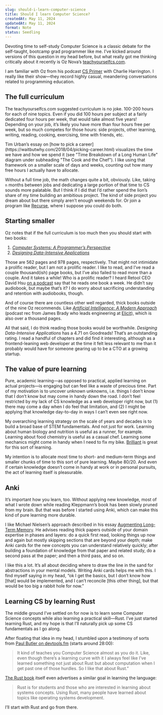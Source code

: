 ```yaml
---
slug: should-i-learn-computer-science
title: Should I learn Computer Science?
createdAt: May 11, 2024
updatedAt: May 11, 2024
format: Note
status: Seedling
---
```


Devoting time to self-study Computer Science is a classic debate for the self-taught, bootcamp grad programmer like me. I’ve kicked around versions of this question in my head before, but what really got me thinking critically about it recently is Oz Nova’s [teachyourselfcs.com](https://teachyourselfcs.com/).

I am familiar with Oz from his podcast [CS Primer](https://show.csprimer.com/) with Charlie Harrington. I really like their show—they record highly casual, meandering conversations related to programming education.

## The full curriculum

The teachyourselfcs.com suggested curriculum is no joke. 100-200 hours for each of nine topics. Even if you did 100 hours per subject at a fairly dedicated four hours per week, that would take almost five years! Depending on your job, it’s likely you have more than four hours free per week, but so much competes for those hours: side projects, other learning, writing, reading, cooking, exercising, time with friends, etc.

<Callout>
  Tim Urban’s essay on [how to pick a
  career](https://waitbutwhy.com/2018/04/picking-career.html) visualizes the
  time we have and how we spend it (see "Time Breakdown of a Long Human Life"
  diagram under subheading "The Cook and the Chef"). I like using that framework
  on a smaller scale of days and weeks, counting out how many free hours I
  actually have to allocate.
</Callout>

Without a full time job, the math changes quite a bit, obviously. Like, taking `n` months between jobs and dedicating a large portion of that time to CS sounds more palatable. But I think if I did that I’d rather spend the lion’s share of my time building an ambitious project. The kind of side project you dream about but there simply aren’t enough weekends for. Or join a program like [Recurse](https://www.recurse.com/), where I suppose you could do both.

## Starting smaller

Oz notes that if the full curriculum is too much then you should start with two books:

1. [_Computer Systems: A Programmer’s Perspective_](https://www.goodreads.com/book/show/829182.Computer_Systems)
2. [_Designing Data-Intensive Applications_](https://www.goodreads.com/book/show/23463279-designing-data-intensive-applications)

Those are 562 pages and 978 pages, respectively. That might not intimidate a prolific reader, but I am not a prolific reader. I like to read, and I’ve read a couple thousand(ish) page books, but I’ve also failed to read more than a couple. And it takes a while! Who is a prolific reader? I heard Retool CEO David Hsu [on a podcast](https://podcasts.apple.com/us/podcast/latent-space-the-ai-engineer-podcast-practitioners/id1674008350?i=1000643840574) say that he reads one book a week. He didn’t say audiobook, but maybe that’s it? I do worry about sacrificing understanding and retention with audiobooks, though.

And of course there are countless other well regarded, thick books outside of the nine Oz recommends. Like [_Artificial Intelligence: A Modern Approach_](https://www.goodreads.com/book/show/27543.Artificial_Intelligence) (podcast rec from James Brady who leads engineering at [Elicit](https://elicit.com/)), which is also over a thousand pages.

All that said, I do think reading those books would be worthwhile. _Designing Data-Intensive Applications_ has a 4.71 on Goodreads! That’s an outstanding rating. I read a handful of chapters and did find it interesting, although as a frontend-leaning web developer at the time it felt less relevant to me than it probably would have for someone gearing up to be a CTO at a growing startup.

## The value of pure learning

Pure, academic learning—as opposed to practical, applied learning on actual projects—is engaging but can feel like a waste of precious time. Part of my motivation is to uncover unknown unknowns, i.e. things I don’t know that I don’t know but may come in handy down the road. I don’t feel restricted by my lack of CS knowledge as a web developer right now, but (1) there may come a day when I do feel that limitation, and (2) I might be applying that knowledge day-to-day in ways I can’t even see right now.

My overarching learning strategy on the scale of years and decades is to build a broad base of STEM fundamentals. And not just for work. Learning about human biology and nutrition is useful as a runner, for example. Learning about food chemistry is useful as a casual chef. Learning some mechanics might come in handy when I need to fix my bike. [Brilliant](https://brilliant.org/home/) is great for this sort of learning.

My intention is to allocate most time to short- and medium-term things and smaller chunks of time to this sort of pure learning. Maybe 80/20. And even if certain knowledge doesn’t come in handy at work or in personal pursuits, the act of learning itself is pleasurable.

## Anki

It’s important how you learn, too. Without applying new knowledge, most of what I wrote down while reading Kleppmann’s book has been slowly pruned from my brain. But that was before <Link href="/anki">I started using Anki</Link>, which can make this kind of pure learning more durable.

I like Michael Nielsen’s approach described in his essay [Augmenting Long-Term Memory](https://augmentingcognition.com/ltm.html). He advises reading thick papers outside of your domain expertise in phases and layers: do a quick first read, looking things up now and again but mostly skipping sections that are beyond your depth; make Anki cards for the new concepts you can understand relatively quickly; after building a foundation of knowledge from that paper and related study, do a second pass at the paper; and then a third pass, and so on.

I like this a lot. It’s all about deciding where to draw the line in the sand for abstractions in your mental models. Writing Anki cards helps me with this. I find myself saying in my head, “ok I get the basics, but I don’t know how [that] would be implemented, and I can’t reconcile [this other thing], but that would be too big a rabbit hole for now.”

## Learning CS by learning Rust

The middle ground I’ve settled on for now is to learn some Computer Science concepts while also learning a practical skill—Rust. I’ve <Link href="/hello-rust">just started</Link> learning Rust, and my hope is that I’ll naturally pick up some CS fundamentals as I go along.

After floating that idea in my head, I stumbled upon a testimony of sorts from [Paul Butler on devtools.fm](https://podcasts.apple.com/us/podcast/devtools-fm-developer-tools-open-source-software-development/id1566647758?i=1000579652007) (starts around 28:00):

> It kind of teaches you Computer Science almost as you do it. Like, even though there’s a learning curve with it I always feel like I’ve learned something not just about Rust but about computation when I get past one of those hurdles. So I like that about Rust.”

[The Rust book](https://rust-book.cs.brown.edu/ch00-00-introduction.html) itself even advertises a similar goal in learning the language:

> Rust is for students and those who are interested in learning about systems concepts. Using Rust, many people have learned about topics like operating systems development.

I’ll start with Rust and go from there.
